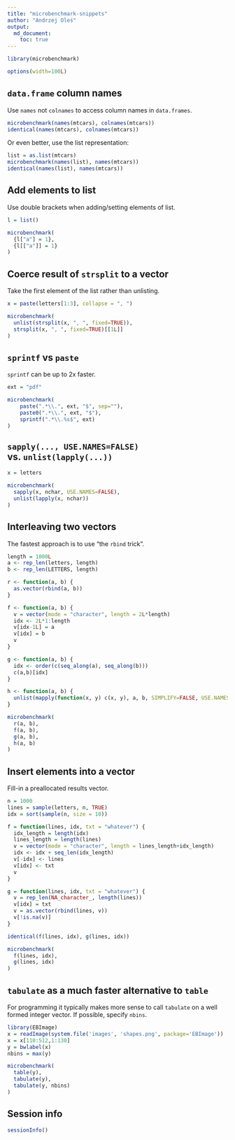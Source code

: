```yaml
---
title: "microbenchmark-snippets"
author: "Andrzej Oleś"
output: 
  md_document:
    toc: true
---
```


```r
library(microbenchmark)

options(width=100L)
```

## `data.frame` column names {#dataframe-column-names}

Use `names` not `colnames` to access column names in `data.frames`.

```r
microbenchmark(names(mtcars), colnames(mtcars))
identical(names(mtcars), colnames(mtcars))
```

Or even better, use the list representation:

```r
list = as.list(mtcars)
microbenchmark(names(list), names(mtcars))
identical(names(list), names(mtcars))
```

## Add elements to list

Use double brackets when adding/setting elements of list.

```r
l = list()

microbenchmark(
  {l["a"] = 1},
  {l[["a"]] = 1}
)
```

## Coerce result of `strsplit` to a vector

Take the first element of the list rather than unlisting.

```r
x = paste(letters[1:3], collapse = ", ")

microbenchmark(
  unlist(strsplit(x, ", ", fixed=TRUE)),
  strsplit(x, ", ", fixed=TRUE)[[1L]]
)
```

## `sprintf` vs `paste`

`sprintf` can be up to 2x faster.

```r
ext = "pdf"

microbenchmark(
    paste(".*\\.", ext, "$", sep=""),
    paste0(".*\\.", ext, "$"),
    sprintf(".*\\.%s$", ext)
)
```

## `sapply(..., USE.NAMES=FALSE)` vs. `unlist(lapply(...))`

```r
x = letters

microbenchmark(
  sapply(x, nchar, USE.NAMES=FALSE),
  unlist(lapply(x, nchar))
)
```

## Interleaving two vectors

The fastest approach is to use "the `rbind` trick".

```r
length = 1000L
a <- rep_len(letters, length)
b <- rep_len(LETTERS, length)

r <- function(a, b) {
  as.vector(rbind(a, b))
}

f <- function(a, b) {
  v = vector(mode = "character", length = 2L*length)
  idx <- 2L*1:length
  v[idx-1L] = a
  v[idx] = b
  v
}

g <- function(a, b) {
  idx <- order(c(seq_along(a), seq_along(b)))
  c(a,b)[idx]
}

h <- function(a, b) {
  unlist(mapply(function(x, y) c(x, y), a, b, SIMPLIFY=FALSE, USE.NAMES=FALSE))
}

microbenchmark(
  r(a, b),
  f(a, b),
  g(a, b),
  h(a, b)
)
```

## Insert elements into a vector

Fill-in a preallocated results vector.

```r
n = 1000
lines = sample(letters, n, TRUE)
idx = sort(sample(n, size = 10))

f = function(lines, idx, txt = "whatever") {
  idx_length = length(idx)
  lines_length = length(lines)
  v = vector(mode = "character", length = lines_length+idx_length)
  idx <- idx + seq_len(idx_length)
  v[-idx] <- lines
  v[idx] <- txt
  v
}

g = function(lines, idx, txt = "whatever") {
  v = rep_len(NA_character_, length(lines))
  v[idx] = txt
  v = as.vector(rbind(lines, v))
  v[!is.na(v)]
}

identical(f(lines, idx), g(lines, idx))

microbenchmark(
  f(lines, idx),
  g(lines, idx)
)
```

## `tabulate` as a much faster alternative to `table`

For programming it typically makes more sense to call `tabulate` on a well formed integer vector. If possible, specify `nbins`.

```r
library(EBImage)
x = readImage(system.file('images', 'shapes.png', package='EBImage'))
x = x[110:512,1:130]
y = bwlabel(x)
nbins = max(y)

microbenchmark(
  table(y),
  tabulate(y),
  tabulate(y, nbins)
)
```

## Session info

```r
sessionInfo()
```
